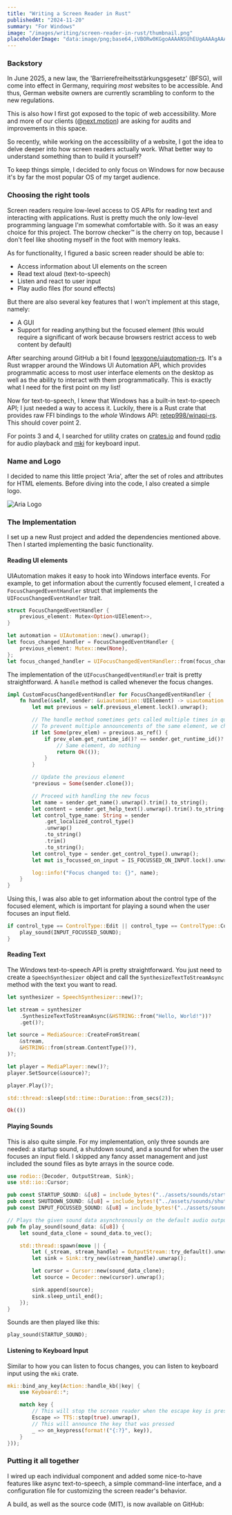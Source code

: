 ```yaml
---
title: "Writing a Screen Reader in Rust"
publishedAt: "2024-11-20"
summary: "For Windows"
image: "/images/writing/screen-reader-in-rust/thumbnail.png"
placeholderImage: "data:image/png;base64,iVBORw0KGgoAAAANSUhEUgAAAAgAAAAFCAYAAAB4ka1VAAAAAXNSR0IArs4c6QAAAH1JREFUGFclyjsKg1AUBuE53oAIYtJp5TpiYWfr/lcRH0S9ED3+wWSm/cz7XsSI8hzqGisKJKF1ZR9GzLtO2jZcgqrCHnf47Bwx4ssb87bVOc8cy4LKEssyNLxwAWaYN418mtjHET9PSBJ+hYClKebPC4x/cBwIYdchkIQbX3U5ReQhSQQWAAAAAElFTkSuQmCC"
---
```


### Backstory

In June 2025, a new law, the 'Barrierefreiheitsstärkungsgesetz' (BFSG), will come into effect in Germany, requiring _most_ websites to be accessible.
And thus, German website owners are currently scrambling to conform to the new regulations.

This is also how I first got exposed to the topic of web accessibility. More and more of our clients (@[next.motion](https://next-motion.de)) are asking for audits and improvements in this space.

So recently, while working on the accessibility of a website, I got the idea to delve deeper into how screen readers actually work.
What better way to understand something than to build it yourself?

To keep things simple, I decided to only focus on Windows for now because it's by far the most popular OS of my target audience.

### Choosing the right tools

Screen readers require low-level access to OS APIs for reading text and interacting with applications.
Rust is pretty much the only low-level programming language I'm somewhat comfortable with.
So it was an easy choice for this project.
The borrow checker&trade; is the cherry on top, because I don't feel like shooting myself in the foot with memory leaks.

As for functionality, I figured a basic screen reader should be able to:

- Access information about UI elements on the screen
- Read text aloud (text-to-speech)
- Listen and react to user input
- Play audio files (for sound effects)

But there are also several key features that I won't implement at this stage, namely:
- A GUI
- Support for reading anything but the focused element (this would require a significant of work because browsers restrict access to web content by default)

After searching around GitHub a bit I found [leexgone/uiautomation-rs](https://github.com/leexgone/uiautomation-rs).
It's a Rust wrapper around the Windows UI Automation API, which provides programmatic access to most user interface elements on the desktop as well as the ability to interact with them programmatically.
This is exactly what I need for the first point on my list!

Now for text-to-speech, I knew that Windows has a built-in text-to-speech API; I just needed a way to access it. Luckily, there is a Rust crate that provides raw FFI bindings to the *whole* Windows API: [retep998/winapi-rs](https://github.com/retep998/winapi-rs).
This should cover point 2.

For points 3 and 4, I searched for utility crates on [crates.io](https://crates.io) and found [rodio](https://crates.io/crates/rodio) for audio playback and [mki](https://crates.io/crates/mki) for keyboard input.

### Name and Logo

I decided to name this little project 'Aria', after the set of roles and attributes for HTML elements.
Before diving into the code, I also created a simple logo.

<Image
  src="/images/writing/screen-reader-in-rust/logo.png"
  width={1920}
  height={1080}
  quality={100}
  alt="Aria Logo"
/>

### The Implementation

I set up a new Rust project and added the dependencies mentioned above.
Then I started implementing the basic functionality.

#### Reading UI elements

UIAutomation makes it easy to hook into Windows interface events.
For example, to get information about the currently focused element, I created a `FocusChangedEventHandler` struct that implements the `UIFocusChangedEventHandler` trait.

```rust
struct FocusChangedEventHandler {
    previous_element: Mutex<Option<UIElement>>,
}

let automation = UIAutomation::new().unwrap();
let focus_changed_handler = FocusChangedEventHandler {
    previous_element: Mutex::new(None),
};
let focus_changed_handler = UIFocusChangedEventHandler::from(focus_changed_handler);
```

The implementation of the `UIFocusChangedEventHandler` trait is pretty straightforward.
A `handle` method is called whenever the focus changes.

```rust
impl CustomFocusChangedEventHandler for FocusChangedEventHandler {
    fn handle(&self, sender: &uiautomation::UIElement) -> uiautomation::Result<()> {
        let mut previous = self.previous_element.lock().unwrap();

        // The handle method sometimes gets called multiple times in quick succession
        // To prevent multiple announcements of the same element, we check if the new element is the same as the previous one
        if let Some(prev_elem) = previous.as_ref() {
            if prev_elem.get_runtime_id()? == sender.get_runtime_id()? {
                // Same element, do nothing
                return Ok(());
            }
        }

        // Update the previous element
        *previous = Some(sender.clone());

        // Proceed with handling the new focus
        let name = sender.get_name().unwrap().trim().to_string();
        let content = sender.get_help_text().unwrap().trim().to_string();
        let control_type_name: String = sender
            .get_localized_control_type()
            .unwrap()
            .to_string()
            .trim()
            .to_string();
        let control_type = sender.get_control_type().unwrap();
        let mut is_focussed_on_input = IS_FOCUSSED_ON_INPUT.lock().unwrap();

        log::info!("Focus changed to: {}", name);
    }
}
```

Using this, I was also able to get information about the control type of the focused element, which is important for playing a sound when the user focuses an input field.

```rust
if control_type == ControlType::Edit || control_type == ControlType::ComboBox {
    play_sound(INPUT_FOCUSSED_SOUND);
}
```

#### Reading Text

The Windows text-to-speech API is pretty straightforward. You just need to create a `SpeechSynthesizer` object and call the `SynthesizeTextToStreamAsync` method with the text you want to read.

```rust
let synthesizer = SpeechSynthesizer::new()?;

let stream = synthesizer
    .SynthesizeTextToStreamAsync(&HSTRING::from("Hello, World!"))?
    .get()?;

let source = MediaSource::CreateFromStream(
    &stream,
    &HSTRING::from(stream.ContentType()?),
)?;

let player = MediaPlayer::new()?;
player.SetSource(&source)?;

player.Play()?;

std::thread::sleep(std::time::Duration::from_secs(2));

Ok(())
```

#### Playing Sounds

This is also quite simple. For my implementation, only three sounds are needed:
a startup sound, a shutdown sound, and a sound for when the user focuses an input field.
I skipped any fancy asset management and just included the sound files as byte arrays in the source code.

```rust
use rodio::{Decoder, OutputStream, Sink};
use std::io::Cursor;

pub const STARTUP_SOUND: &[u8] = include_bytes!("../assets/sounds/startup.mp3");
pub const SHUTDOWN_SOUND: &[u8] = include_bytes!("../assets/sounds/shutdown.mp3");
pub const INPUT_FOCUSSED_SOUND: &[u8] = include_bytes!("../assets/sounds/input-focussed.mp3");

// Plays the given sound data asynchronously on the default audio output.
pub fn play_sound(sound_data: &[u8]) {
    let sound_data_clone = sound_data.to_vec();

    std::thread::spawn(move || {
        let (_stream, stream_handle) = OutputStream::try_default().unwrap();
        let sink = Sink::try_new(&stream_handle).unwrap();

        let cursor = Cursor::new(sound_data_clone);
        let source = Decoder::new(cursor).unwrap();

        sink.append(source);
        sink.sleep_until_end();
    });
}
```

Sounds are then played like this:

```rust
play_sound(STARTUP_SOUND);
```

#### Listening to Keyboard Input

Similar to how you can listen to focus changes, you can listen to keyboard input using the `mki` crate.

```rust
mki::bind_any_key(Action::handle_kb(|key| {
    use Keyboard::*;

    match key {
        // This will stop the screen reader when the escape key is pressed
        Escape => TTS::stop(true).unwrap(),
        // This will announce the key that was pressed
        _ => on_keypress(format!("{:?}", key)),
    }
}));
```

### Putting it all together

I wired up each individual component and added some nice-to-have features like async text-to-speech, a simple command-line interface, and a configuration file for customizing the screen reader's behavior.

A build, as well as the source code (MIT), is now available on GitHub:

<DownloadButton
    href="https://github.com/Coyenn/Aria/releases/latest/download/aria.exe"
    text="Download Aria"
    icon="download"
    github="https://github.com/Coyenn/Aria"
/>
